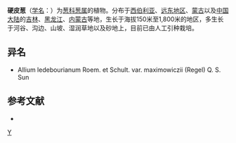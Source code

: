 {{Speciesbox 
| genus = Allium
| species = ledebourianum
| authority = Roem. et Schult.
}}
'''硬皮葱'''（[[学名|学名]]：{{lang|la|''Allium ledebourianum''}}）为[[葱科|葱科]][[葱属|葱属]]的植物。分布于[[西伯利亚|西伯利亚]]、[[远东地区|远东地区]]、[[蒙古|蒙古]]以及[[中国大陆|中国大陆]]的[[吉林|吉林]]、[[黑龙江|黑龙江]]、[[内蒙古|内蒙古]]等地，生长于海拔150米至1,800米的地区，多生长于河谷、沟边、山坡、湿润草地以及砂地上，目前已由人工引种栽培。

== 异名 ==
* Allium ledebourianum Roem. et Schult. var. maximowiczii (Regel) Q. S. Sun

== 参考文献 ==
<div class="references-small">
* {{cite web| url =http://www.bioinfo.cn/db05/KmzwSpecies.php?action=view&id=1143| title =硬皮葱| work =《中国高等植物数据库全库》| publisher =中国科学院微生物研究所| author =昆明植物研究所| accessdate =2009-02-22| deadurl =yes| archiveurl =https://web.archive.org/web/20160305020751/http://www.bioinfo.cn/db05/KmzwSpecies.php?action=view&id=1143| archivedate =2016-03-05}}
</div>
{{Taxonbar}}

[[Category:葱属|Y]]